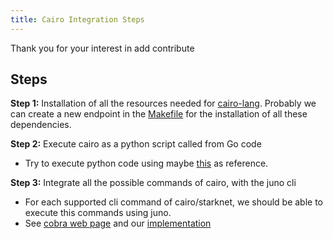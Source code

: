 ```yaml
---
title: Cairo Integration Steps
---
```


Thank you for your interest in add contribute

## Steps

**Step 1:** Installation of all the resources needed for [cairo-lang](https://www.cairo-lang.org/docs/quickstart.html).
Probably we can create a new endpoint in the [Makefile](https://github.com/NethermindEth/juno/blob/main/Makefile) for
the installation of all these dependencies.


**Step 2:** Execute cairo as a python script called from Go code
- Try to execute python code using maybe [this](https://gist.github.com/olegpolukhin/3a4379a400c2c928f2d23059a78f1b82) as reference.

**Step 3:** Integrate all the possible commands of cairo, with the juno cli
- For each supported cli command of cairo/starknet, we should be able to execute this commands using juno.
- See [cobra web page](https://cobra.dev/) and our [implementation](https://github.com/NethermindEth/juno/blob/main/cmd/juno/cli/root.go)